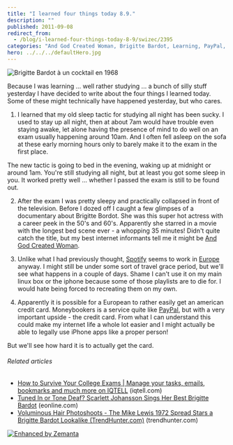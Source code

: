 ```yaml
---
title: "I learned four things today 8.9."
description: ""
published: 2011-09-08
redirect_from:
  - /blog/i-learned-four-things-today-8-9/swizec/2395
categories: "And God Created Woman, Brigitte Bardot, Learning, PayPal, Personal, Scarlett Johansson, Spotify"
hero: ../../../defaultHero.jpg
---
```


![Brigitte Bardot à un cocktail en 1968](https://swizec.com/wp-content/uploads/2011/09/300px-Brigitte_Bardot3.jpg "Brigitte Bardot à un cocktail en 1968")

Because I was learning ... well rather studying ... a bunch of silly stuff yesterday I have decided to write about the four things I learned today. Some of these might technically have happened yesterday, but who cares.

1.  I learned that my old sleep tactic for studying all night has been sucky. I used to stay up all night, then at about 7am would have trouble even staying awake, let alone having the presence of mind to do well on an exam usually happening around 10am. And I often fell asleep on the sofa at these early morning hours only to barely make it to the exam in the first place.

The new tactic is going to bed in the evening, waking up at midnight or around 1am. You're still studying all night, but at least you got some sleep in you. It worked pretty well ... whether I passed the exam is still to be found out.

2.  After the exam I was pretty sleepy and practically collapsed in front of the television. Before I dozed off I caught a few glimpses of a documentary about Brigitte Bordot. She was this super hot actress with a career peek in the 50's and 60's. Apparently she starred in a movie with the longest bed scene ever - a whopping 35 minutes! Didn't quite catch the title, but my best internet informants tell me it might be [And God Created Woman](http://en.wikipedia.org/wiki/And_God_Created_Woman_%281956_film%29 "And God Created Woman (1956 film)").

3.  Unlike what I had previously thought, [Spotify](http://en.wikipedia.org/wiki/Spotify "Spotify") seems to work in [Europe](http://en.wikipedia.org/wiki/Europe "Europe") anyway. I might still be under some sort of travel grace period, but we'll see what happens in a couple of days. Shame I can't use it on my main linux box or the iphone because some of those playlists are to die for. I would hate being forced to recreating them on my own.

4.  Apparently it is possible for a European to rather easily get an american credit card. Moneybookers is a service quite like [PayPal](http://paypal.com "PayPal"), but with a very important upside - the credit card. From what I can understand this could make my internet life a whole lot easier and I might actually be able to legally use iPhone apps like a proper person!

But we'll see how hard it is to actually get the card.

###### Related articles

- [How to Survive Your College Exams | Manage your tasks, emails, bookmarks and much more on IQTELL](http://www.iqtell.com/2011/08/how-to-survive-your-college-exams/) (iqtell.com)
- [Tuned In or Tone Deaf? Scarlett Johansson Sings Her Best Brigitte Bardot](http://www.eonline.com/news/the_awful_truth/tuned_in_tone_deaf_scarlett_johansson/262251?cmpid=rss-000000-rssfeed-365-topstories) (eonline.com)
- [Voluminous Hair Photoshoots - The Mike Lewis 1972 Spread Stars a Brigitte Bardot Lookalike (TrendHunter.com)](http://www.trendhunter.com/trends/mike-lewis-1972) (trendhunter.com)

[![Enhanced by Zemanta](https://img.zemanta.com/zemified_e.png?x-id=a0ee10eb-1c0e-4a80-850f-709b7001ab39)](http://www.zemanta.com/ "Enhanced by Zemanta")
